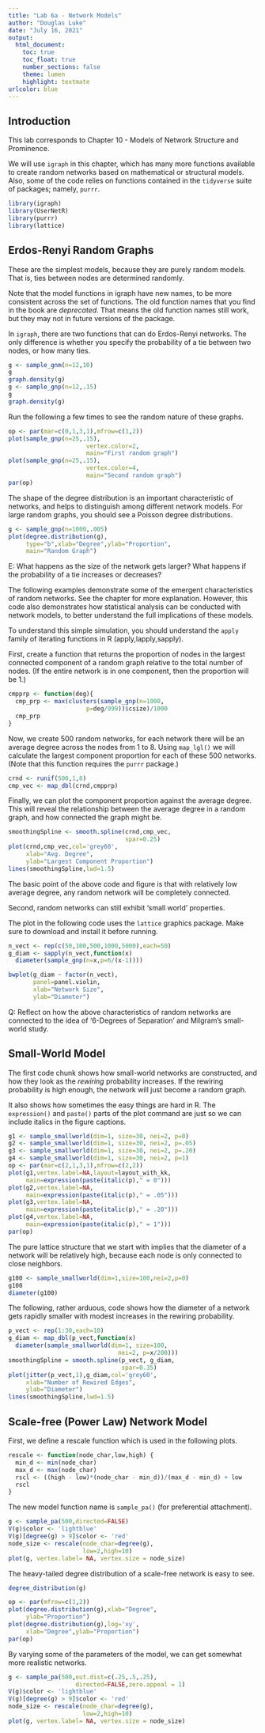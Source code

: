 ---
title: "Lab 6a - Network Models"
author: "Douglas Luke"
date: "July 16, 2021"
output: 
  html_document:
    toc: true
    toc_float: true
    number_sections: false
    theme: lumen
    highlight: textmate
urlcolor: blue
---

## Introduction

This lab corresponds to Chapter 10 - Models of Network Structure and Prominence.

We will use `igraph` in this chapter, which has many more functions available to 
create random networks based on mathematical or structural models. Also, some of
the code relies on functions contained in the `tidyverse` suite of packages; namely,
`purrr`.

```{r, message=FALSE}
library(igraph)
library(UserNetR)
library(purrr)
library(lattice)
```



## Erdos-Renyi Random Graphs

These are the simplest models, because they are purely random models. That is, ties between
nodes are determined randomly.

Note that the model functions in igraph have new names, to be more consistent across the set of functions.
The old function names that you find in the book are *deprecated*. That means the old function names
still work, but they may not in future versions of the package.

In `igraph`, there are two functions that can do Erdos-Renyi networks. The only difference is
whether you specify the probability of a tie between two nodes, or how many ties.

```{r}
g <- sample_gnm(n=12,10)
g
graph.density(g)
g <- sample_gnp(n=12,.15)
g
graph.density(g)

```

Run the following a few times to see the random nature of these graphs.

```{r}
op <- par(mar=c(0,1,3,1),mfrow=c(1,2))
plot(sample_gnp(n=25,.15),
                      vertex.color=2,
                      main="First random graph")
plot(sample_gnp(n=25,.15),
                      vertex.color=4,
                      main="Second random graph")
par(op)
```

The shape of the degree distribution is an important characteristic of networks, and helps
to distinguish among different network models. For large random graphs, you should see a
Poisson degree distributions.

```{r}
g <- sample_gnp(n=1000,.005)
plot(degree.distribution(g),
     type="b",xlab="Degree",ylab="Proportion",
     main="Random Graph")
```

E: What happens as the size of the network gets larger? What happens if the probability
of a tie increases or decreases?

The following examples demonstrate some of the emergent characteristics of random
networks. See the chapter for more explanation. However, this code also demonstrates how
statistical analysis can be conducted with network models, to better understand the
full implications of these models.

To understand this simple simulation, you should understand the `apply` family of
iterating functions in R (apply,lapply,sapply).

First, create a function that returns the proportion of nodes in the largest
connected component of a random graph relative to the total number of nodes. (If
the entire network is in one component, then the proportion will be 1.)

```{r}
cmpprp <- function(deg){
  cmp_prp <- max(clusters(sample_gnp(n=1000,
                      p=deg/999))$csize)/1000
  cmp_prp
}
```

Now, we create 500 random networks, for each network there will be
an average degree across the nodes from 1 to 8. Using `map_lgl()` we
will calculate the largest component proportion for each of these 500
networks. (Note that this function requires the `purrr` package.)

```{r}
crnd <- runif(500,1,8)
cmp_vec <- map_dbl(crnd,cmpprp)                 
```

Finally, we can plot the component proportion against the
average degree. This will reveal the relationship
between the average degree in a random graph, and how connected
the graph might be.

```{r}
smoothingSpline <- smooth.spline(crnd,cmp_vec,
                                 spar=0.25)
plot(crnd,cmp_vec,col='grey60',
     xlab="Avg. Degree",
     ylab="Largest Component Proportion")
lines(smoothingSpline,lwd=1.5)
```

The basic point of the above code and figure is that with relatively low average degree, 
any random network will be completely connected.

Second, random networks can still exhibit 'small world' properties.

The plot in the following code uses the `lattice` graphics package. Make sure to download
and install it before running.

```{r}
n_vect <- rep(c(50,100,500,1000,5000),each=50)
g_diam <- sapply(n_vect,function(x) 
  diameter(sample_gnp(n=x,p=6/(x-1))))
```

```{r}
bwplot(g_diam ~ factor(n_vect),
       panel=panel.violin,
       xlab="Network Size",
       ylab="Diameter")

```

Q: Reflect on how the above characteristics of random networks are connected to the idea
of '6-Degrees of Separation' and Milgram's small-world study.

## Small-World Model

The first code chunk shows how small-world networks are constructed, and how they look as the
*rewiring* probability increases. If the rewiring probability is high enough, the network
will just become a random graph.

It also shows how sometimes the easy things are hard in R. The `expression()` and `paste()` parts
of the plot command are just so we can include italics in the figure captions.

```{r}
g1 <- sample_smallworld(dim=1, size=30, nei=2, p=0)
g2 <- sample_smallworld(dim=1, size=30, nei=2, p=.05)
g3 <- sample_smallworld(dim=1, size=30, nei=2, p=.20)
g4 <- sample_smallworld(dim=1, size=30, nei=2, p=1)
op <- par(mar=c(2,1,3,1),mfrow=c(2,2))
plot(g1,vertex.label=NA,layout=layout_with_kk,
     main=expression(paste(italic(p)," = 0")))
plot(g2,vertex.label=NA,
     main=expression(paste(italic(p)," = .05")))
plot(g3,vertex.label=NA,
     main=expression(paste(italic(p)," = .20")))
plot(g4,vertex.label=NA,
     main=expression(paste(italic(p)," = 1")))
par(op)

```

The pure lattice structure that we start with implies that the diameter of a network will be relatively high,
because each node is only connected to close neighbors.

```{r}
g100 <- sample_smallworld(dim=1,size=100,nei=2,p=0)
g100
diameter(g100)

```

The following, rather arduous, code shows how the diameter of a network gets rapidly smaller with modest increases in 
the rewiring probability.

```{r}
p_vect <- rep(1:30,each=10)
g_diam <- map_dbl(p_vect,function(x) 
  diameter(sample_smallworld(dim=1, size=100, 
                               nei=2, p=x/200)))
smoothingSpline = smooth.spline(p_vect, g_diam, 
                                spar=0.35)
plot(jitter(p_vect,1),g_diam,col='grey60',
     xlab="Number of Rewired Edges",
     ylab="Diameter")
lines(smoothingSpline,lwd=1.5)

```

## Scale-free (Power Law) Network Model

First, we define a rescale function which is used in the following plots.

```{r}
rescale <- function(node_char,low,high) {
  min_d <- min(node_char)
  max_d <- max(node_char)
  rscl <- ((high - low)*(node_char - min_d))/(max_d - min_d) + low
  rscl
}
```

The new model function name is `sample_pa()` (for preferential attachment).

```{r}
g <- sample_pa(500,directed=FALSE)
V(g)$color <- 'lightblue'
V(g)[degree(g) > 9]$color <- 'red'
node_size <- rescale(node_char=degree(g),
                     low=2,high=10)
plot(g, vertex.label= NA, vertex.size = node_size)

```

The heavy-tailed degree distribution of a scale-free network is easy to see.

```{r}
degree_distribution(g)
```


```{r, warning=FALSE}
op <- par(mfrow=c(1,2))
plot(degree.distribution(g),xlab="Degree",
     ylab="Proportion")
plot(degree.distribution(g),log='xy',
     xlab="Degree",ylab="Proportion")
par(op)

```

By varying some of the parameters of the model, we can get somewhat more realistic networks.

```{r}
g <- sample_pa(500,out.dist=c(.25,.5,.25),
                   directed=FALSE,zero.appeal = 1)
V(g)$color <- 'lightblue'
V(g)[degree(g) > 9]$color <- 'red'
node_size <- rescale(node_char=degree(g),
                     low=2,high=10)
plot(g, vertex.label= NA, vertex.size = node_size)

```

